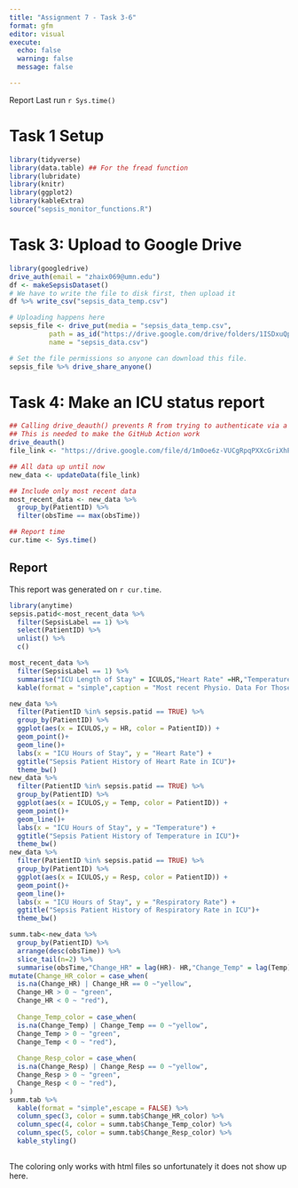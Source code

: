 ```yaml
---
title: "Assignment 7 - Task 3-6"
format: gfm
editor: visual
execute: 
  echo: false
  warning: false
  message: false

---
```


Report Last run `r Sys.time()`

# Task 1 Setup

```r
library(tidyverse)
library(data.table) ## For the fread function
library(lubridate)
library(knitr)
library(ggplot2)
library(kableExtra)
source("sepsis_monitor_functions.R")
```

# Task 3: Upload to Google Drive

```r
library(googledrive)
drive_auth(email = "zhaix069@umn.edu")
df <- makeSepsisDataset()
# We have to write the file to disk first, then upload it
df %>% write_csv("sepsis_data_temp.csv")

# Uploading happens here
sepsis_file <- drive_put(media = "sepsis_data_temp.csv", 
          path = as_id("https://drive.google.com/drive/folders/1ISDxuQptb8zOHTrmg8YBBGUvQjkClJUW"),
          name = "sepsis_data.csv")

# Set the file permissions so anyone can download this file.
sepsis_file %>% drive_share_anyone()
```

# Task 4: Make an ICU status report

```r
## Calling drive_deauth() prevents R from trying to authenticate via a browser
## This is needed to make the GitHub Action work
drive_deauth()
file_link <- "https://drive.google.com/file/d/1m0oe6z-VUCgRpqPXXcGriXhPpSBFWzSt/view?usp=sharing"

## All data up until now
new_data <- updateData(file_link)

## Include only most recent data
most_recent_data <- new_data %>%
  group_by(PatientID) %>%
  filter(obsTime == max(obsTime))

## Report time
cur.time <- Sys.time()
```

## Report

This report was generated on `r cur.time`.

```r
library(anytime)
sepsis.patid<-most_recent_data %>% 
  filter(SepsisLabel == 1) %>%
  select(PatientID) %>%
  unlist() %>%
  c()

most_recent_data %>% 
  filter(SepsisLabel == 1) %>%
  summarise("ICU Length of Stay" = ICULOS,"Heart Rate" =HR,"Temperature"=Temp, "Respiratory Rate" = Resp) %>%
  kable(format = "simple",caption = "Most recent Physio. Data For Those Who Have Sepsis")

new_data %>%
  filter(PatientID %in% sepsis.patid == TRUE) %>%
  group_by(PatientID) %>%
  ggplot(aes(x = ICULOS,y = HR, color = PatientID)) +
  geom_point()+
  geom_line()+
  labs(x = "ICU Hours of Stay", y = "Heart Rate") +
  ggtitle("Sepsis Patient History of Heart Rate in ICU")+
  theme_bw()
new_data %>%
  filter(PatientID %in% sepsis.patid == TRUE) %>%
  group_by(PatientID) %>%
  ggplot(aes(x = ICULOS,y = Temp, color = PatientID)) +
  geom_point()+
  geom_line()+
  labs(x = "ICU Hours of Stay", y = "Temperature") +
  ggtitle("Sepsis Patient History of Temperature in ICU")+
  theme_bw()
new_data %>%
  filter(PatientID %in% sepsis.patid == TRUE) %>%
  group_by(PatientID) %>%
  ggplot(aes(x = ICULOS,y = Resp, color = PatientID)) +
  geom_point()+
  geom_line()+
  labs(x = "ICU Hours of Stay", y = "Respiratory Rate") +
  ggtitle("Sepsis Patient History of Respiratory Rate in ICU")+
  theme_bw()

summ.tab<-new_data %>% 
  group_by(PatientID) %>%
  arrange(desc(obsTime)) %>%
  slice_tail(n=2) %>%
  summarise(obsTime,"Change_HR" = lag(HR)- HR,"Change_Temp" = lag(Temp)- Temp,"Change_Resp" = lag(Resp)- Resp) %>%
mutate(Change_HR_color = case_when(
  is.na(Change_HR) | Change_HR == 0 ~"yellow",
  Change_HR > 0 ~ "green",
  Change_HR < 0 ~ "red"),
  
  Change_Temp_color = case_when(
  is.na(Change_Temp) | Change_Temp == 0 ~"yellow",
  Change_Temp > 0 ~ "green",
  Change_Temp < 0 ~ "red"),
  
  Change_Resp_color = case_when(
  is.na(Change_Resp) | Change_Resp == 0 ~"yellow",
  Change_Resp > 0 ~ "green",
  Change_Resp < 0 ~ "red"),
)
summ.tab %>%
  kable(format = "simple",escape = FALSE) %>%
  column_spec(3, color = summ.tab$Change_HR_color) %>%
  column_spec(4, color = summ.tab$Change_Temp_color) %>%
  column_spec(5, color = summ.tab$Change_Resp_color) %>%
  kable_styling()
  
```

The coloring only works with html files so unfortunately it does not show up here.
